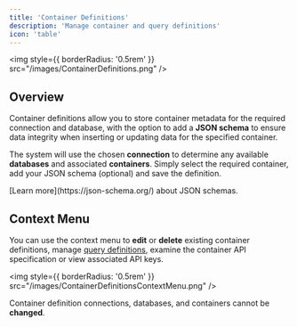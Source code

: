 ```yaml
---
title: 'Container Definitions'
description: 'Manage container and query definitions'
icon: 'table'
---
```


<img
  style={{ borderRadius: '0.5rem' }}
  src="/images/ContainerDefinitions.png"
/>

## Overview

Container definitions allow you to store container metadata for the required connection and database, 
with the option to add a **JSON schema** to ensure data integrity when inserting or updating data for the specified container.

The system will use the chosen **connection** to determine any available **databases** and associated **containers**. Simply select the required container, add your JSON schema (optional) and save the definition.

<Tip>
[Learn more](https://json-schema.org/) about JSON schemas.
</Tip>


## Context Menu
You can use the context menu to **edit** or **delete** existing container definitions, manage [query definitions](/concepts/querydefinitions), examine the container API specification or view associated API keys.

<img
  style={{ borderRadius: '0.5rem' }}
  src="/images/ContainerDefinitionsContextMenu.png"
/>

<Warning>
Container definition connections, databases, and containers cannot be <b>changed</b>.
</Warning>